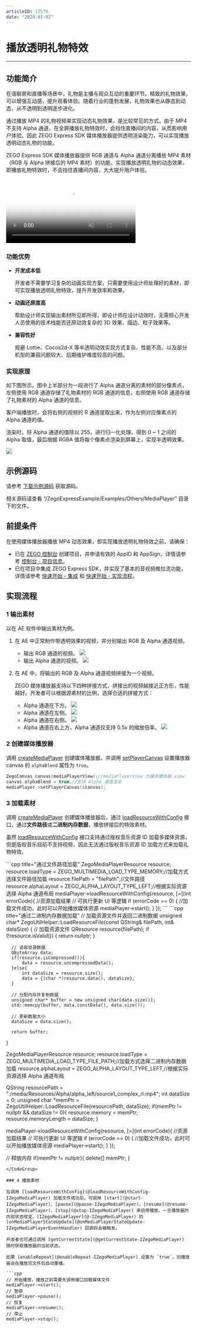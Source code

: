```yaml
---
articleID: 17570
date: "2024-01-02"
---
```

# 播放透明礼物特效

- - -
## 功能简介

在语聊房和直播等场景中，礼物是主播与观众互动的重要环节。精致的礼物效果，可以增强互动感，提升观看体验。随着行业的蓬勃发展，礼物效果也从静态到动态、从不透明到透明逐步进化。

通过播放 MP4 的礼物视频来实现动态礼物效果，是比较常见的方式。由于 MP4 不支持 Alpha 通道，在全屏播放礼物特效时，会挡住直播间的内容，从而影响用户体验。因此 ZEGO Express SDK 媒体播放器提供透明渲染能力，可以实现播放透明动态礼物的功能。

ZEGO Express SDK 媒体播放器提供 RGB 通道与 Alpha 通道分离播放 MP4 素材（RGB 与 Alpha 拼接后的 MP4 素材）的功能，实现播放透明礼物的动态效果，即播放礼物特效时，不会挡住直播间内容，大大提升用户体验。

<video poster="https://doc-media.zego.im/sdk-doc/Pics/Express/gift_special_effects.png" src="https://doc-media.zego.im/sdk-doc/doc/video/Express_Video_SDK/gift_special_effects.mp4" width="70%" muted="true" loop="true" autoplay="autoplay" preload="auto" nocontrols></video>

### 功能优势

- **开发成本低**

    开发者不需要学习复杂的动画实现方案，只需要使用设计师处理好的素材，即可实现播放透明礼物特效，提升开发效率和效果。

- **动画还原度高**

    帮助设计师实现输出素材所见即所得，即设计师在设计动效时，无需担心开发人员使用的技术栈能否还原动效复杂的 3D 效果、描边、粒子效果等。

- **兼容性好**

    规避 Lottie、Cocos2d-X 等半透明动效实现方式复杂、性能不高，以及部分机型的兼容问题较大、后期维护难度较高的问题。

### 实现原理

如下图所示，图中上半部分为一段进行了 Alpha 通道分离的素材的部分像素点，左侧使用 RGB 通道存储了礼物素材的 RGB 通道的信息，右侧使用 RGB 通道存储了礼物素材的 Alpha 通道的信息。

客户端播放时，会将右侧的视频的 R 通道提取出来，作为左侧对应像素点的 Alpha 通道的值。

渲染时，将 Alpha 通道的值除以 255，进行归一化处理，得到 0 ~ 1 之间的 Alpha 取值，最后根据 RGBA 值将每个像素点渲染到屏幕上，实现半透明效果。

<Frame width="512" height="auto" caption=""><img src="https://doc-media.zego.im/sdk-doc/Pics/Express/RGBtoRGBA.jpeg" /></Frame>


## 示例源码


请参考 [下载示例源码](!DownloadDemo/DownloadDemo) 获取源码。

相关源码请查看 “/ZegoExpressExample/Examples/Others/MediaPlayer” 目录下的文件。


## 前提条件

在使用媒体播放器播放 MP4 动态效果，即实现播放透明礼物特效之前，请确保：

- 已在 [ZEGO 控制台](https://console.zego.im) 创建项目，并申请有效的 AppID 和 AppSign，详情请参考 [控制台 - 项目信息](/console/project-info)。
- 已在项目中集成 ZEGO Express SDK，并实现了基本的音视频推拉流功能，详情请参考 [快速开始 - 集成](!Integration/SDK_Integration) 和 [快速开始 - 实现流程](!Integration/Solution_Implementation)。




## 实现流程

### 1 输出素材

以在 AE 软件中输出素材为例。

1. 在 AE 中正常制作带透明效果的视频，并分别输出 RGB 及 Alpha 通道视频。
    - 输出 RGB 通道的视频。
        <Frame width="512" height="auto" caption=""><img src="https://doc-media.zego.im/sdk-doc/Pics/Express/output_RGB.jpeg" /></Frame>
    - 输出 Alpha 通道的视频。
        <Frame width="512" height="auto" caption=""><img src="https://doc-media.zego.im/sdk-doc/Pics/Express/output_Alpha.jpeg" /></Frame>


2. 在 AE 中，将输出的 RGB 及 Alpha 通道视频拼接为一个视频。

    ZEGO 媒体播放器支持以下四种拼接方式，拼接出的视频越接近正方形，性能越好。开发者可以根据源素材的比例，选择合适的拼接方式：
    - Alpha 通道在下方。
        <Frame width="512" height="auto" caption=""><img src="https://doc-media.zego.im/sdk-doc/Pics/Express/RGB_up_Alpha.jpeg" /></Frame>
    - Alpha 通道在左侧。
        <Frame width="512" height="auto" caption=""><img src="https://doc-media.zego.im/sdk-doc/Pics/Express/Alpha_RGB.jpeg" /></Frame>
    - Alpha 通道在右侧。
        <Frame width="512" height="auto" caption=""><img src="https://doc-media.zego.im/sdk-doc/Pics/Express/RGB_Alpha.jpeg" /></Frame>
    - Alpha 通道在右上方，Alpha 通道仅支持 0.5x 的缩放倍率。
        <Frame width="512" height="auto" caption=""><img src="https://doc-media.zego.im/sdk-doc/Pics/Express/RGB_Alpharighttop.jpeg" /></Frame>


### 2 创建媒体播放器

调用 [createMediaPlayer](@createMediaPlayer) 创建媒体播放器，并调用 [setPlayerCanvas](@setPlayerCanvas-IZegoMediaPlayer) 设置播放器 canvas 的 `alphaBlend` 属性为 `true`。

```cpp
ZegoCanvas canvas(mediaPlayerView);//mediaPlayerView 为媒体播放器 view
canvas.alphaBlend = true;//支持 Alpha 通道渲染
mediaPlayer->setPlayerCanvas(&canvas);
```

### 3 加载素材

调用 [createMediaPlayer](@createMediaPlayer) 创建媒体播放器后，通过 [loadResourceWithConfig](@loadResourceWithConfig-ZegoMediaPlayer) 接口，通过**文件路径**或**二进制内存数据**，播放拼接后的特效素材。

<Warning title="注意">


虽然 [loadResourceWithConfig](@loadResourceWithConfig-ZegoMediaPlayer) 接口支持通过版权音乐资源 ID 加载多媒体资源，但是版权音乐目前不支持视频，因此无法通过版权音乐资源 ID 加载方式来加载礼物特效。
</Warning>

<CodeGroup>
```cpp title="通过文件路径加载"
  ZegoMediaPlayerResource resource;
  resource.loadType = ZEGO_MULTIMEDIA_LOAD_TYPE_MEMORY;//加载方式选择文件路径加载
  resource.filePath = "filePath";//文件路径
  resource.alphaLayout = ZEGO_ALPHA_LAYOUT_TYPE_LEFT;//根据实际资源选择 Alpha 通道布局
  mediaPlayer->loadResourceWithConfig(resource, [=](int errorCode){
      //资源加载结果
      // 可执行更新 UI 等逻辑
      if (errorCode == 0) {
          //加载文件成功，此时可以开始播放媒体资源
          mediaPlayer->start();
      }
  });
  ```
```cpp title="通过二进制内存数据加载"
  // 加载资源文件并返回二进制数据
  unsigned char* ZegoUtilHelper::LoadResourceFile(const QString& filePath, int& dataSize)
  {
      // 加载资源文件
      QResource resource(filePath);
      if (!resource.isValid()) {
          return nullptr;
      }

      // 读取资源数据
      QByteArray data;
      if(resource.isCompressed()){
          data = resource.uncompressedData();
      }else{
          int dataSize = resource.size();
          data = {(char *)resource.data(), dataSize};
      }

      // 分配内存并复制数据
      unsigned char* buffer = new unsigned char[data.size()];
      std::memcpy(buffer, data.constData(), data.size());

      // 更新数据大小
      dataSize = data.size();

      return buffer;
  }

  ZegoMediaPlayerResource resource;
  resource.loadType = ZEGO_MULTIMEDIA_LOAD_TYPE_FILE_PATH;//加载方式选择二进制内存数据加载
  resource.alphaLayout = ZEGO_ALPHA_LAYOUT_TYPE_LEFT;//根据实际资源选择 Alpha 通道布局

  QString resourcePath = ":/media/Resources/Alpha/alpha_left/source1_complex_rl.mp4";
  int dataSize = 0;
  unsigned char *memPtr = ZegoUtilHelper::LoadResourceFile(resourcePath, dataSize);
  if(memPtr != nullptr && dataSize != 0){
      resource.memory = memPtr;
      resource.memoryLength = dataSize;
  }

  mediaPlayer->loadResourceWithConfig(resource, [=](int errorCode){
      //资源加载结果
      // 可执行更新 UI 等逻辑
      if (errorCode == 0) {
          //加载文件成功，此时可以开始播放媒体资源
          mediaPlayer->start();
      }
  });

  // 释放内存
  if(memPtr != nullptr){
      delete[] memPtr;
  }
  ```
</CodeGroup>

### 4 播放素材

在调用 [loadResourceWithConfig](@loadResourceWithConfig-IZegoMediaPlayer) 加载文件成功后，可调用 [start](@start-IZegoMediaPlayer)、[pause](@pause-IZegoMediaPlayer)、[resume](@resume-IZegoMediaPlayer)、[stop](@stop-IZegoMediaPlayer) 来启停播放。一旦播放器的内部状态改变，[IZegoMediaPlayer](@-IZegoMediaPlayer) 的 [onMediaPlayerStateUpdate](@onMediaPlayerStateUpdate-IZegoMediaPlayerEventHandler) 回调将会被触发。

开发者也可通过调用 [getCurrentState](@getCurrentState-IZegoMediaPlayer) 随时获取播放器的当前状态。

如果 [enableRepeat](@enableRepeat-IZegoMediaPlayer) 设置为 `true`，则播放器会在播放完文件后自动重播。

```cpp
// 开始播放，播放之前需要先调用接口加载媒体文件
mediaPlayer->start();
// 暂停
mediaPlayer->pause();
// 恢复
mediaPlayer->resume();
// 停止
mediaPlayer->stop();
```
